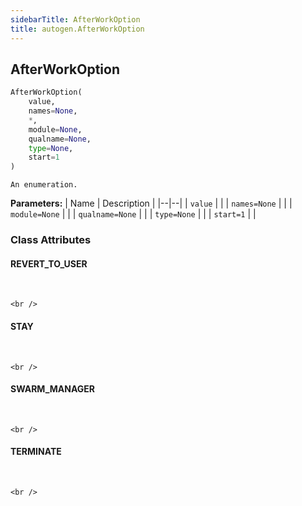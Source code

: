```yaml
---
sidebarTitle: AfterWorkOption
title: autogen.AfterWorkOption
---
```

<h2 id="autogen.AfterWorkOption" class="doc doc-heading">
    <code class="doc-symbol doc-symbol-heading doc-symbol-class"></code>
    <span class="doc doc-object-name doc-class-name">AfterWorkOption</span>
</h2>

```python
AfterWorkOption(
    value,
    names=None,
    *,
    module=None,
    qualname=None,
    type=None,
    start=1
)
```

    An enumeration.

<b>Parameters:</b>
| Name | Description |
|--|--|
| `value` |  |
| `names=None` |  |
| `module=None` |  |
| `qualname=None` |  |
| `type=None` |  |
| `start=1` |  |

### Class Attributes

<code class="doc-symbol doc-symbol-heading doc-symbol-attribute"></code>
#### REVERT_TO_USER
<br />

    <br />

<code class="doc-symbol doc-symbol-heading doc-symbol-attribute"></code>
#### STAY
<br />

    <br />

<code class="doc-symbol doc-symbol-heading doc-symbol-attribute"></code>
#### SWARM_MANAGER
<br />

    <br />

<code class="doc-symbol doc-symbol-heading doc-symbol-attribute"></code>
#### TERMINATE
<br />

    <br />